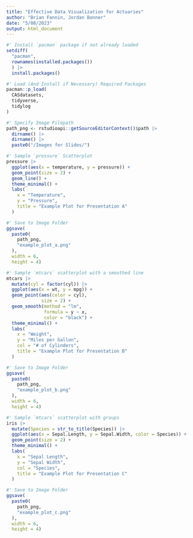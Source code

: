 ---
title: "Effective Data Visualization for Actuaries"
author: "Brian Fannin, Jordan Bonner"
date: "5/08/2023"
output: html_document
---


```{r packages_fps, include = FALSE}
#' Install `pacman` package if not already loaded
setdiff(
  "pacman",
  rownames(installed.packages())
  ) |>
  install.packages()

#' Load (And Install if Necessary) Required Packages
pacman::p_load(
  CASdatasets,
  tidyverse,
  tidylog
)

#' Specify Image Filepath
path_png <- rstudioapi::getSourceEditorContext()$path |>
  dirname() |>
  dirname() |>
  paste0("/Images for Slides/")
```


```{r initial_example_plot_a}
#' Sample `pressure` Scatterplot
pressure |>
  ggplot(aes(x = temperature, y = pressure)) +
  geom_point(size = 2) +
  geom_line() +
  theme_minimal() +
  labs(
    x = "Temperature",
    y = "Pressure",
    title = "Example Plot for Presentation A"
  )

#' Save to Image Folder
ggsave(
  paste0(
    path_png,
    "example_plot_a.png"
  ),
  width = 6,
  height = 4)
```


```{r initial_example_plot_b}
#' Sample `mtcars` scatterplot with a smoothed line
mtcars |>
  mutate(cyl = factor(cyl)) |>
  ggplot(aes(x = wt, y = mpg)) +
  geom_point(aes(color = cyl),
             size = 2) + 
  geom_smooth(method = "lm",
              formula = y ~ x,
              color = "black") +
  theme_minimal() +
  labs(
    x = "Weight",
    y = "Miles per Gallon",
    col = "# of Cylinders",
    title = "Example Plot for Presentation B"
  )

#' Save to Image Folder
ggsave(
  paste0(
    path_png,
    "example_plot_b.png"
  ),
  width = 6,
  height = 4)
```


```{r initial_example_plot_c}
#' Sample `mtcars` scatterplot with groups
iris |>
  mutate(Species = str_to_title(Species)) |>
  ggplot(aes(x = Sepal.Length, y = Sepal.Width, color = Species)) +
  geom_point(size = 2) +
  theme_minimal() +
  labs(
    x = "Sepal Length",
    y = "Sepal Width",
    col = "Species",
    title = "Example Plot for Presentation C"
  )

#' Save to Image Folder
ggsave(
  paste0(
    path_png,
    "example_plot_c.png"
  ),
  width = 6,
  height = 4)
```

